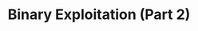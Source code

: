 ---
type: general
credit:
- Joseph Ravichandran
featured: false
location: Siebel CS 2405
slides: binary_exploitation.pdf
tags:
- pwn
- buffer overflow
- stack exploitation
time_start: 2020-02-13T18:00:00.000000-06:00
title: Binary Exploitation (Part 2)
week_number: 3
---